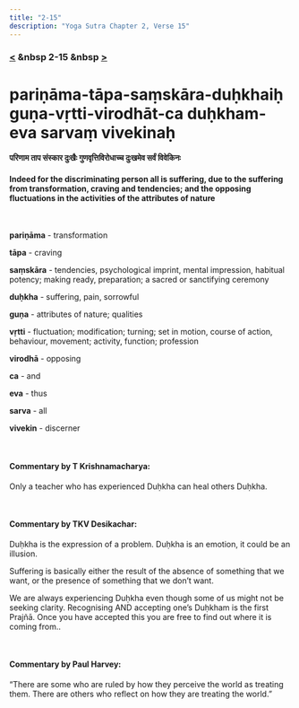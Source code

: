 ```yaml
---
title: "2-15"
description: "Yoga Sutra Chapter 2, Verse 15"
---
```


### [<](/Chapter-2/2-14/) &nbsp 2-15 &nbsp [>](/Chapter-2/2-16/)

# pariṇāma-tāpa-saṃskāra-duḥkhaiḥ guṇa-vṛtti-virodhāt-ca duḥkham-eva sarvaṃ vivekinaḥ

#### परिणाम ताप संस्कार दुःखैः गुणवृत्तिविरोधाच्च दुःखमेव सर्वं विवेकिनः

#### Indeed for the discriminating person all is suffering, due to the suffering from transformation, craving and tendencies; and the opposing fluctuations in the activities of the attributes of nature

<br />

**pariṇāma** - transformation <br />

**tāpa** - craving <br />

**saṃskāra** - tendencies, psychological imprint, mental impression, habitual potency; making ready, preparation; a sacred or sanctifying ceremony <br />

**duḥkha** - suffering, pain, sorrowful <br />

**guṇa** - attributes of nature; qualities <br />

**vṛtti** - fluctuation; modification; turning; set in motion, course of action, behaviour, movement; activity, function; profession <br />

**virodhā** - opposing <br />

**ca** - and <br />

**eva** - thus <br />

**sarva** - all <br />

**vivekin** - discerner <br />

<br />

#### Commentary by T Krishnamacharya:

Only a teacher who has experienced Duḥkha can heal others Duḥkha.

<br />

#### Commentary by TKV Desikachar:

Duḥkha is the expression of a problem.
Duḥkha is an emotion, it could be an illusion.

Suffering is basically either the result of the absence of something that we want, or the presence of something that we don’t want.

We are always experiencing Duḥkha even though some of us might not be seeking clarity.
Recognising AND accepting one’s Duḥkham is the first Prajñā.
Once you have accepted this you are free to find out where it is coming from..

<br />

#### Commentary by Paul Harvey:

“There are some who are ruled by how they perceive the world as treating them.
There are others who reflect on how they are treating the world.”
